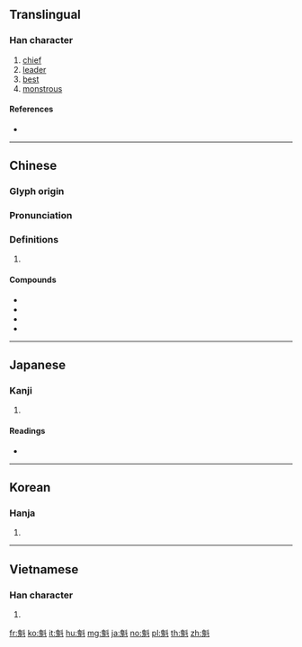 {{character info/new}}
==Translingual==

===Han character===
{{Han char|rn=194|rad=鬼|as=04|sn=14|four=24210|canj=HIYJ|ids=⿺鬼斗}}

# [[chief]]
# [[leader]]
# [[best]]
# [[monstrous]]

====References====
* {{Han ref|kx=1461.090|dkj=45785|dj=1994.180|hdz=74429.130|uh=9B41|ud=39745|bh=BBED|bd=48109}}

----

==Chinese==
{{zh-forms}}

===Glyph origin===
{{Han etym}}

===Pronunciation===
{{zh-pron
|m=kuí
|c=fui1
|h=pfs=khùi
|mn=khoe
|mc=y
|oc=y
|ma=
|cat=n,a
}}

===Definitions===
{{zh-hanzi}}

# {{rfdef|lang=zh}}

====Compounds====
* {{zh-l|魁首}}
* {{zh-l|魁偉}}
* {{zh-l|魁梧}}
* {{zh-l|魁星}}

----

==Japanese==

===Kanji===
{{ja-kanji|grade=|rs=鬼04}}

# {{defn|lang=ja|sort=鬼04}}

====Readings====
* {{ja-readings|goon=[[け]] (ke)|kanon=[[かい]] (kai)|kun=[[かしら]] (kashira), [[さきがけ]] (sakigake)}}

----

==Korean==

===Hanja===
{{ko-hanja|hangeul=괴|eumhun=|rv=goe|mr=koe|y=koy}}

# {{defn|lang=ko|sort=鬼04}}

----

==Vietnamese==

===Han character===
{{vi-hantu|[[khôi]]|rs=鬼04}}

# {{defn|lang=vi|sort=鬼04}}

[[fr:魁]]
[[ko:魁]]
[[it:魁]]
[[hu:魁]]
[[mg:魁]]
[[ja:魁]]
[[no:魁]]
[[pl:魁]]
[[th:魁]]
[[zh:魁]]